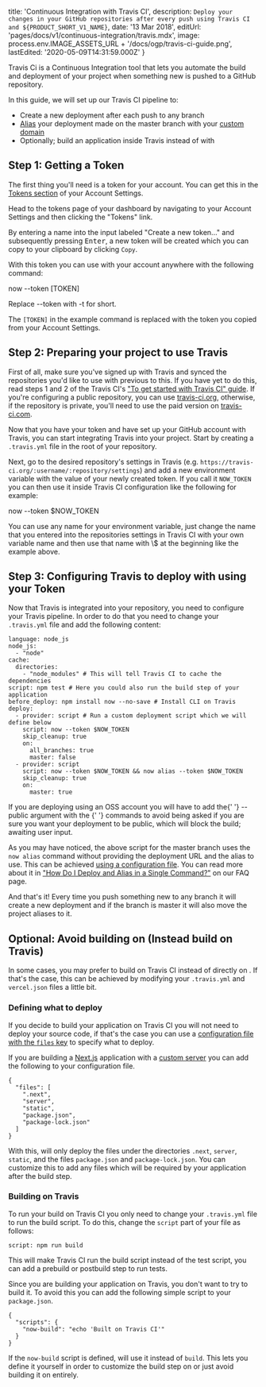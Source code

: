 
  title: 'Continuous Integration with Travis CI',
  description: `Deploy your changes in your GitHub repositories after every push using Travis CI and ${PRODUCT_SHORT_V1_NAME}`,
  date: '13 Mar 2018',
  editUrl: 'pages/docs/v1/continuous-integration/travis.mdx',
  image: process.env.IMAGE_ASSETS_URL + '/docs/ogp/travis-ci-guide.png',
  lastEdited: '2020-05-09T14:31:59.000Z'
}

Travis Ci is a Continuous Integration tool that lets you automate the build and deployment of your project when something new is pushed to a GitHub repository.

In this guide, we will set up our Travis CI pipeline to:

- Create a new deployment after each push to any branch
- [Alias](/docs/features/aliases) your deployment made on the master branch with your [custom domain](/docs/getting-started/assign-a-domain-name)
- Optionally; build an application inside Travis instead of with <ProductShortV1Name />

## Step 1: Getting a <NameWrapper name={PRODUCT_SHORT_V1_NAME} /> Token

The first thing you'll need is a token for your account. You can get this in the [Tokens section](/account/tokens) of your Account Settings.

Head to the tokens page of your dashboard by navigating to your Account Settings and then clicking the "Tokens" link.

By entering a name into the input labeled "Create a new token..." and subsequently pressing <kbd>Enter</kbd>, a new token will be created which you can copy to your clipboard by clicking `Copy`.

With this token you can use <ProductShortV1Name /> with your account anywhere with the following command:

<TerminalInput>now --token [TOKEN]</TerminalInput>

<Caption>
  Replace <InlineCode>--token</InlineCode> with <InlineCode>-t</InlineCode> for
  short.
</Caption>

The `[TOKEN]` in the example command is replaced with the token you copied from your Account Settings.

## Step 2: Preparing your project to use Travis

First of all, make sure you've signed up with Travis and synced the repositories you'd like to use with <ProductShortV1Name /> previous to this. If you have yet to do this, read steps 1 and 2 of the Travis CI's ["To get started with Travis CI" guide](https://docs.travis-ci.com/user/getting-started). If you're configuring a public repository, you can use [travis-ci.org](https://travis-ci.org), otherwise, if the repository is private, you'll need to use the paid version on [travis-ci.com](https://travis-ci.com).

Now that you have your token and have set up your GitHub account with Travis, you can start integrating Travis into your project. Start by creating a `.travis.yml` file in the root of your repository.

Next, go to the desired repository's settings in Travis (e.g. `https://travis-ci.org/:username/:repository/settings`) and add a new environment variable with the value of your newly created <ProductShortV1Name /> token. If you call it `NOW_TOKEN` you can then use it inside Travis CI configuration like the following for example:

<TerminalInput>now --token $NOW_TOKEN</TerminalInput>

<Note>
  You can use any name for your environment variable, just change the name that
  you entered into the repositories settings in Travis CI with your own variable
  name and then use that name with <InlineCode>\$</InlineCode> at the beginning
  like the example above.
</Note>

## Step 3: Configuring Travis to deploy with <NameWrapper name={PRODUCT_SHORT_V1_NAME} /> using your Token

Now that Travis is integrated into your repository, you need to configure your Travis pipeline. In order to do that you need to change your `.travis.yml` file and add the following content:

```
language: node_js
node_js:
  - "node"
cache:
  directories:
    - "node_modules" # This will tell Travis CI to cache the dependencies
script: npm test # Here you could also run the build step of your application
before_deploy: npm install now --no-save # Install CLI on Travis
deploy:
  - provider: script # Run a custom deployment script which we will define below
    script: now --token $NOW_TOKEN
    skip_cleanup: true
    on:
      all_branches: true
      master: false
  - provider: script
    script: now --token $NOW_TOKEN && now alias --token $NOW_TOKEN
    skip_cleanup: true
    on:
      master: true
```

<Note>
  If you are deploying using an OSS account you will have to add the{' '}
  <InlineCode>--public</InlineCode> argument with the <ProductShortV1Name />{' '}
  commands to avoid being asked if you are sure you want your deployment to be
  public, which will block the build; awaiting user input.
</Note>

As you may have noticed, the above script for the master branch uses the `now alias` command without providing the deployment URL and the alias to use. This can be achieved [using a configuration file](/docs/features/configuration). You can read more about it in ["How Do I Deploy and Alias in a Single Command?"](/docs/other/faq#how-do-i-deploy-and-alias-in-a-single-command) on our FAQ page.

And that's it! Every time you push something new to any branch it will create a new deployment and if the branch is master it will also move the project aliases to it.

## Optional: Avoid building on <NameWrapper name={PRODUCT_SHORT_V1_NAME} /> (Instead build on Travis)

In some cases, you may prefer to build on Travis CI instead of directly on <ProductShortV1Name />. If that's the case, this can be achieved by modifying your `.travis.yml` and `vercel.json` files a little bit.

### Defining what to deploy

If you decide to build your application on Travis CI you will not need to deploy your source code, if that's the case you can use a [configuration file with the `files` key](</docs/features/configuration#files-(array)>) to specify what to deploy.

If you are building a [Next.js](https://github.com/zeit/next.js) application with a [custom server](https://github.com/zeit/next.js#custom-server-and-routing) you can add the following to your configuration file.

```
{
  "files": [
    ".next",
    "server",
    "static",
    "package.json",
    "package-lock.json"
  ]
}
```

With this, <ProductShortV1Name /> will only deploy the files under the directories `.next`, `server`, `static`, and the files `package.json` and `package-lock.json`. You can customize this to add any files which will be required by your application after the build step.

### Building on Travis

To run your build on Travis CI you only need to change your `.travis.yml` file to run the build script. To do this, change the `script` part of your file as follows:

```
script: npm run build
```

<Note>
  This will make Travis CI run the build script instead of the test script, you
  can add a prebuild or postbuild step to run tests.
</Note>

Since you are building your application on Travis, you don't want <ProductShortV1Name /> to try to build it. To avoid this you can add the following simple script to your `package.json`.

```
{
  "scripts": {
    "now-build": "echo 'Built on Travis CI'"
  }
}
```

If the `now-build` script is defined, <ProductShortV1Name /> will use it instead of `build`. This lets you define it yourself in order to customize the build step on <ProductShortV1Name /> or just avoid building it on <ProductShortV1Name /> entirely.

